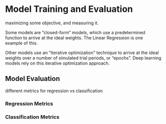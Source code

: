 # Model Training and Evaluation

maximizing some objective, and measuring it.

Some models are "closed-form" models, which use a predetermined function to arrive at the ideal weights. The Linear Regression is one example of this.

Other models use an "iterative optimization" technique to arrive at the ideal weights over a number of simulated trial periods, or "epochs". Deep learning models rely on this iterative optimization approach.


## Model Evaluation

different metrics for regression vs classification

### Regression Metrics


### Classification Metrics
